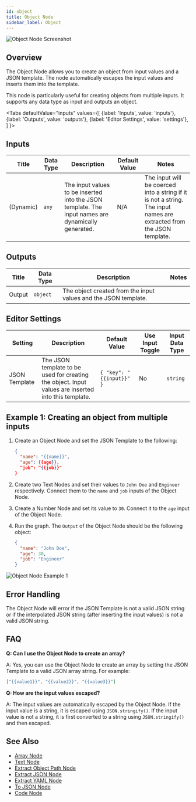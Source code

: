 ```yaml
---
id: object
title: Object Node
sidebar_label: Object
---
```



![Object Node Screenshot](./assets/object-node.png)

## Overview

The Object Node allows you to create an object from input values and a JSON template. The node automatically escapes the input values and inserts them into the template.

This node is particularly useful for creating objects from multiple inputs. It supports any data type as input and outputs an object.

<Tabs
  defaultValue="inputs"
  values={[
    {label: 'Inputs', value: 'inputs'},
    {label: 'Outputs', value: 'outputs'},
    {label: 'Editor Settings', value: 'settings'},
  ]
}>

<TabItem value="inputs">

## Inputs

| Title     | Data Type | Description                                                                                        | Default Value | Notes                                                                                                                |
| --------- | --------- | -------------------------------------------------------------------------------------------------- | ------------- | -------------------------------------------------------------------------------------------------------------------- |
| (Dynamic) | `any`     | The input values to be inserted into the JSON template. The input names are dynamically generated. | N/A           | The input will be coerced into a string if it is not a string. The input names are extracted from the JSON template. |

</TabItem>

<TabItem value="outputs">

## Outputs

| Title  | Data Type | Description                                                     | Notes |
| ------ | --------- | --------------------------------------------------------------- | ----- |
| Output | `object`  | The object created from the input values and the JSON template. |       |

</TabItem>

<TabItem value="settings">

## Editor Settings

| Setting       | Description                                                                                         | Default Value            | Use Input Toggle | Input Data Type |
| ------------- | --------------------------------------------------------------------------------------------------- | ------------------------ | ---------------- | --------------- |
| JSON Template | The JSON template to be used for creating the object. Input values are inserted into this template. | `{ "key": "{{input}}" }` | No               | `string`        |

</TabItem>

</Tabs>

## Example 1: Creating an object from multiple inputs

1. Create an Object Node and set the JSON Template to the following:

   ```json
   {
     "name": "{{name}}",
     "age": {{age}},
     "job": "{{job}}"
   }
   ```

2. Create two Text Nodes and set their values to `John Doe` and `Engineer` respectively. Connect them to the `name` and `job` inputs of the Object Node.
3. Create a Number Node and set its value to `30`. Connect it to the `age` input of the Object Node.
4. Run the graph. The `Output` of the Object Node should be the following object:

   ```json
   {
     "name": "John Doe",
     "age": 30,
     "job": "Engineer"
   }
   ```

![Object Node Example 1](./assets/object-node-example-01.png)

## Error Handling

The Object Node will error if the JSON Template is not a valid JSON string or if the interpolated JSON string (after inserting the input values) is not a valid JSON string.

## FAQ

**Q: Can I use the Object Node to create an array?**

A: Yes, you can use the Object Node to create an array by setting the JSON Template to a valid JSON array string. For example:

```json
["{{value1}}", "{{value2}}", "{{value3}}"]
```

**Q: How are the input values escaped?**

A: The input values are automatically escaped by the Object Node. If the input value is a string, it is escaped using `JSON.stringify()`. If the input value is not a string, it is first converted to a string using `JSON.stringify()` and then escaped.

## See Also

- [Array Node](./array.mdx)
- [Text Node](./text.mdx)
- [Extract Object Path Node](./extract-object-path.mdx)
- [Extract JSON Node](./extract-json.mdx)
- [Extract YAML Node](./extract-yaml.mdx)
- [To JSON Node](./to-json.mdx)
- [Code Node](./code.mdx)

